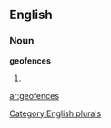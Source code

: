 ==English==

===Noun===
'''geofences'''

# {{plural of|[[geofence]]}}

[[Category:English plurals]]

[[ar:geofences]]